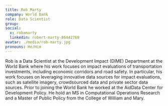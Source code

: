```yaml
---
title: Rob Marty
company: World Bank
role: Data Scientist
group:
social:
  x: robamarty
  linkedin: robert-marty-86442769
avatar: ./media/rob-marty.jpg
pronouns: He/Him
---
```

Rob is a Data Scientist at the Development Impact (DIME) Department at the World Bank where his work focuses on impact evaluations of transportation investments, including economic corridors and road safety. In particular, his work focuses on leveraging innovative data sources for impact evaluations, such as satellite imagery, crowdsourced data and private sector data sources. Prior to joining the World Bank he worked at the AidData Center for Development Policy. He hold an MS in Computational Operations Research and a Master of Public Policy from the College of William and Mary.